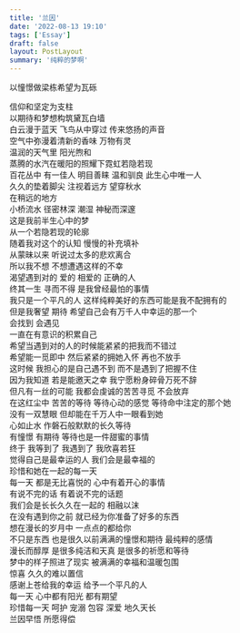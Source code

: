 ```yaml
---
title: '兰因'
date: '2022-08-13 19:10'
tags: ['Essay']
draft: false
layout: PostLayout
summary: '纯粹的梦啊'
---
```


<div className="text-center">

以憧憬做梁栋希望为瓦砾

</div>

<div className="text-center">
信仰和坚定为支柱

</div>

<div className="text-center">
以期待和梦想构筑黛瓦白墙

</div>

<div className="text-center">
白云漫于蓝天  飞鸟从中穿过  传来悠扬的声音

</div>

<div className="text-center">
空气中弥漫着清新的香味  万物有灵

</div>

<div className="text-center">
温润的天气里 阳光煦和

</div>

<div className="text-center">
蒸腾的水汽在暖阳的照耀下霓虹若隐若现

</div>

<div className="text-center">
百花丛中 有一佳人 明目善睐 温和驯良 此生心中唯一人

</div>

<div className="text-center">
久久的垫着脚尖 注视着远方 望穿秋水

</div>

<div className="text-center">
在稍远的地方

</div>

<div className="text-center">
小桥流水 径密林深 潮湿 神秘而深邃

</div>

<div className="text-center">
这是我前半生心中的梦

</div>

<div className="text-center">
从一个若隐若现的轮廓

</div>

<div className="text-center">
随着我对这个的认知 慢慢的补充填补

</div>

<div className="text-center">
从蒙昧以来 听说过太多的悲欢离合

</div>

<div className="text-center">
所以我不想 不想遭遇这样的不幸

</div>

<div className="text-center">
渴望遇到对的 爱的 相爱的 正确的人

</div>

<div className="text-center">
终其一生 寻而不得 是我曾经最怕的事情

</div>

<div className="text-center">
我只是一个平凡的人 这样纯粹美好的东西可能是我不配拥有的

</div>

<div className="text-center">
但是我奢望 期待  希望自己会有万千人中幸运的那一个

</div>

<div className="text-center">
会找到 会遇见

</div>

<div className="text-center">
一直在有意识的积累自己

</div>

<div className="text-center">
希望当遇到对的人的时候能紧紧的把我而不错过

</div>

<div className="text-center">
希望能一觅即中  然后紧紧的拥她入怀 再也不放手

</div>

<div className="text-center">
这时候 我担心的是自己遇不到 而不是遇到了把握不住

</div>

<div className="text-center">
因为我知道 若是能邀天之幸 我宁愿粉身碎骨万死不辞

</div>

<div className="text-center">
但凡有一丝的可能 我都会虔诚的苦苦寻觅 不会放弃

</div>

<div className="text-center">
在这红尘中 苦苦的等待  等待心动的感觉  等待命中注定的那个她

</div>

<div className="text-center">
没有一双慧眼 但却能在千万人中一眼看到她

</div>

<div className="text-center">
心如止水 作磐石般默默的长久等待

</div>

<div className="text-center">
有憧憬 有期待 等待也是一件甜蜜的事情

</div>

<div className="text-center">
终于 我等到了 我遇到了 我欣喜若狂

</div>

<div className="text-center">
觉得自己是最幸运的人  我们会是最幸福的

</div>

<div className="text-center">
珍惜和她在一起的每一天

</div>

<div className="text-center">
每一天 都是无比喜悦的  心中有着开心的事情

</div>

<div className="text-center">
有说不完的话  有着说不完的话题

</div>

<div className="text-center">
我们会是长长久久在一起的 相融以沫

</div>

<div className="text-center">
在没有遇到你之前 就已经为你准备了好多的东西

</div>

<div className="text-center">
想在漫长的岁月中  一点点的都给你

</div>

<div className="text-center">
不只是东西 也是很久以前满满的憧憬和期待 最纯粹的感情

</div>

<div className="text-center">
漫长而醇厚 是很多纯洁和天真 是很多的祈愿和等待

</div>

<div className="text-center">
梦中的样子照进了现实  被满满的幸福和温暖包围

</div>

<div className="text-center">
惊喜 久久的难以置信

</div>

<div className="text-center">
感谢上苍给我的幸运 给予一个平凡的人

</div>

<div className="text-center">
每一天 心中都有阳光 都有期望

</div>

<div className="text-center">
珍惜每一天 呵护 宠溺 包容 深爱 地久天长

</div>

<div className="text-center">兰因早悟 所愿得偿</div>
